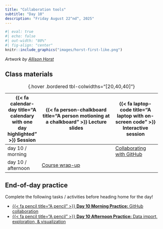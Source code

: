 ```yaml
---
title: "Collaboration tools"
subtitle: "Day 10"
description: "Friday August 22^nd^, 2025"
---
```


```r
#| eval: true
#| echo: false
#| out-width: "80%"
#| fig-align: "center"
knitr::include_graphics("images/horst-first-like.png")
```

:::{.gray-text .center-text}
*Artwork by [Allison Horst](https://allisonhorst.com/)*
:::

<!-- ## Pre-class prep -->

<!-- No pre-class prep before our first day of class! -->

## Class materials

| {{< fa calendar-day title="A calendary with one day highlighted" >}} Session  | {{< fa person-chalkboard title="A person motioning at a chalkboard" >}} Lecture slides  |  {{< fa laptop-code title="A laptop with on-screen code" >}} Interactive session |
|-------------------|-----------------------------------------------------------------------------------------------------------------------------------------------------|----------------------------------------------------------------------------------|
| day 10 / morning   |  | [Collaborating with GitHub](interactive-sessions/interactive-session-10.qmd){target="_blank"} |
| day 10 / afternoon | [Course wrap-up](https://docs.google.com/presentation/d/1Q2tbBXW8_6tkPlqdxebEzV3KxTbwsS16tJ3oVac063k/present?usp=sharing){target="_blank"} |  |
: {.hover .bordered tbl-colwidths="[20,40,40]"} 

## End-of-day practice

Complete the following tasks / activities before heading home for the day!

- [{{< fa pencil title="A pencil" >}} **Day 10 Morning Practice:** GitHub collaboration](eod-practice/eod-day10a.qmd){target="_blank"}
- [{{< fa pencil title="A pencil" >}} **Day 10 Afternoon Practice:** Data import, exploration, & visualization](eod-practice/eod-day10b.qmd){target="_blank"}


